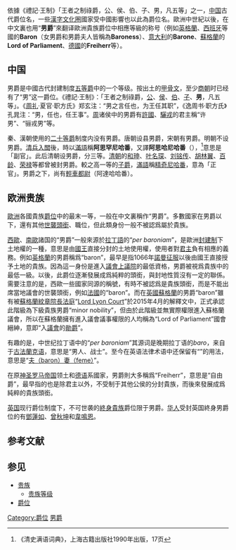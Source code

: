 {{Lead too short|time=2020-08-05T14:11:22+00:00}}
{{貴族等級}}
依據《禮記·王制》「王者之制祿爵，公、侯、伯、子、男，凡五等」之一，[[中国|中国]]古代爵位名，一些[[漢字文化圈|漢字文化圈]]國家受中國影響也以此為爵位名。歐洲中世紀以後，在中文裏也用“'''男爵'''”來翻译歐洲貴族爵位中相應等級的称号（例如[[英格蘭|英格蘭]]、[[西班牙|西班牙]]等國的'''Baron'''（女男爵和男爵夫人皆稱為'''Baroness'''）、[[意大利|意大利]]的'''Barone'''、[[蘇格蘭|蘇格蘭]]的'''Lord of Parliament'''、[[德國|德國]]的'''Freiherr'''等）。

== 中国 ==
{{main|中国爵位}}
男爵是中國古代封建制度[[五等爵|五等爵]]中的一个等级。按出土的[[甲骨文|甲骨文]]，至少[[商朝|商朝]]时已经有了“男”这一爵位。《禮記·王制》：「王者之制祿爵，[[公爵|公]]、[[侯爵|侯]]、[[伯爵|伯]]、[[子爵|子]]、'''男'''，凡五等」。《[[周礼|周礼]]·夏官·职方氏》郑玄注：“男之言任也，为王任其职”，《逸周书·职方氏》孔晁注：“男，任也，任王事”。[[周朝|周]]诸侯中的男爵有[[許國|許國]]、[[驪戎|驪戎]]的君主稱“许男”、“骊戎男”等。

秦、漢朝使用的[[二十等爵|二十等爵]]制度内没有男爵。唐朝设县男爵，宋朝有男爵。明朝不设男爵。[[清兵入關|清兵入關]]後，時以[[滿語|滿語]]稱'''阿思罕尼哈番'''，又譯'''阿思哈尼哈番'''（{{lang-mnc|ᠠᠰᡥᠠᠨ ‍ᡳ<br />ᡥᠠᡶᠠᠨ|z=ashan-i hafan}}），<ref>《清史满语词典》，上海古籍出版社1990年出版，17页</ref>意思是「副官」。此后清朝设男爵，分三等。[[清朝|清朝]]的[[和珅|和珅]]、[[叶名琛|叶名琛]]、[[刘铭传|刘铭传]]、[[胡林翼|胡林翼]]、[[百龄|百龄]]、[[荣禄|荣禄]]等都曾被封男爵。較之高一等的[[子爵|子爵]]，[[滿語|滿語]]稱[[精奇尼哈番|精奇尼哈番]]，意為「正官」。男爵之下，尚有[[輕車都尉|輕車都尉]]（阿達哈哈番）。

== 欧洲贵族 ==
[[歐洲|歐洲]]各國貴族[[爵位|爵位]]中的最末一等，一般在中文裏稱作“男爵”。多數國家在男爵以下，還有其他[[世襲|世襲]][[頭銜|頭銜]]、職位，但此類身份一般不被認爲屬於貴族。

[[西歐|西歐]]、[[南歐|南歐]]諸国的“男爵”一般來源於[[拉丁語|拉丁語]]的“''per baroniam''”，是歐洲[[封建制|封建制]]下土地權的一種，意思是由[[國王|國王]]直接分封的土地使用權，使用者對[[君主|君主]]負有相應的義務。例如[[英格蘭|英格蘭]]的男爵稱爲“baron”，最早是指1066年[[諾曼征服英格蘭|諾曼征服]]以後由國王直接授予土地的貴族。因為這一身份是進入[[議會|議會]][[上議院|上議院]]的最低資格，男爵被視爲貴族中的最低一級。以後，此爵位逐漸發展成爲純粹的頭銜，與封地性質沒有一定的聯係。需要注意的是，西歐一些國家同源的稱號，有時不被認爲是貴族頭銜，而是不能出席當地議會的世襲頭銜，例如[[法國|法國]]的“baron”。而在[[英國|英國]][[蘇格蘭|蘇格蘭]]的男爵“baron”雖有被[[蘇格蘭紋章院長法庭|蘇格蘭紋章院長法庭]]“[[Lord_Lyon_Court|Lord Lyon Court]]”於2015年4月的解釋文中，正式承認此階級為下級貴族男爵“minor nobility”，但由於此階級並無實際權限進入蘇格蘭議會，所以在蘇格蘭擁有進入議會議事權限的人均稱為“Lord of Parliament”國會縉紳，意即“入[[議會|議會]]的[[勛爵|勛爵]]”。

有趣的是，中世纪拉丁语中的“''per baroniam''”其源词是晚期拉丁语的''baro''，来自于[[法蘭克人|古法蘭克语]]，意思是“男人、战士”。至今在英语法律术语中还保留有“{{tsl|en|baron and feme|baron and feme}}”的用法，意思是“[[夫妻|夫（baron）妻（feme）]]”。

在原[[神圣罗马帝国|神圣罗马帝国]]领土和[[德语|德语]]系國家，男爵則大多稱爲“Freiherr”，意思是“自由爵”，最早指的也是除君主以外，不受制于其他公侯的分封貴族，而後來發展成爲純粹的貴族頭銜。

[[英国|英国]]现行爵位制度下，不可世袭的[[終身貴族|終身貴族]]爵位限于男爵。[[华人|华人]]受封英国終身男爵位的有[[鄧蓮如|鄧蓮如]]、[[曾秋坤|曾秋坤]]和[[韋鳴恩|韋鳴恩]]。

== 参考文献 ==
{{Reflist}}

== 参见 ==
* [[贵族|贵族]]
** [[贵族等级|贵族等级]]
* [[爵位|爵位]]

[[Category:爵位|Category:爵位]]
[[Category:男爵|]]